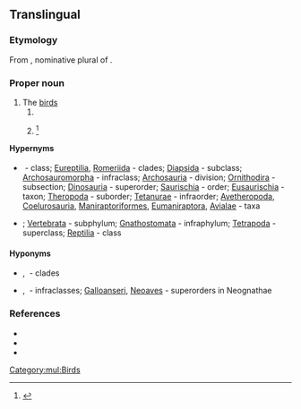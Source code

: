 {{also|aves}}
==Translingual==

===Etymology===
From {{etyl|la|mul}} {{m|la|avēs}}, nominative plural of {{m|la|avis||bird}}.

===Proper noun===
{{taxoninfl}}

# The [[bird]]s
## {{taxon|class|subphylum|Vertebrata}}
## {{taxon|subclass|class|Reptilia}}<ref name="Ruggiero">{{R:Ruggiero}}</ref>

====Hypernyms====
* {{sense|class}} {{l|mul|Reptilia}}&nbsp;- class; [[Eureptilia]], [[Romeriida]]&nbsp;- clades; [[Diapsida]]&nbsp;- subclass; [[Archosauromorpha]]&nbsp;- infraclass; [[Archosauria]]&nbsp;- division; [[Ornithodira]]&nbsp;- subsection; [[Dinosauria]]&nbsp;- superorder; [[Saurischia]]&nbsp;- order; [[Eusaurischia]]&nbsp;- taxon; [[Theropoda]]&nbsp;- suborder; [[Tetanurae]]&nbsp;- infraorder; [[Avetheropoda]], [[Coelurosauria]], [[Maniraptoriformes]], [[Eumaniraptora]], [[Avialae]]&nbsp;- taxa
* {{sense|subclass}} {{Chordata Hypernyms}}; [[Vertebrata]]&nbsp;- subphylum; [[Gnathostomata]]&nbsp;- infraphylum; [[Tetrapoda]]&nbsp;- superclass; [[Reptilia]]&nbsp;- class

====Hyponyms====
* {{sense|class}} {{l|mul|Neognathae}}, {{l|mul|Paleognathae}}&nbsp;- clades
* {{sense|subclass}} {{l|mul|Neognathae}}, {{l|mul|Paleognathae}}&nbsp;- infraclasses; [[Galloanseri]], [[Neoaves]]&nbsp;- superorders in Neognathae

===References===
* {{pedia}}
* {{specieslite}}
* {{comcatlite}}
<references/>

[[Category:mul:Birds]]